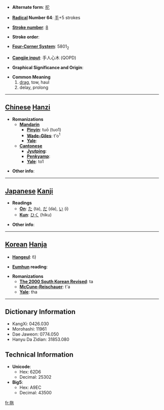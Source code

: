 * '''Alternate form''': [[拕]]

* '''[[Wiktionary:Chinese radical index| Radical]] Number 64''': [[Wiktionary:Chinese radical index 手|手]]+5 strokes

* '''[[Wiktionary:Chinese total strokes index|Stroke number]]''': [[Wiktionary:Chinese total strokes index 8|8]]

* '''Stroke order''': 

* '''[[Wiktionary:Chinese four corner index|Four-Corner System]]''': 5801<sub>2</sub>

* '''[[Wiktionary:Chinese Cangjie index|Cangjie input]]''': 手人心木 (QOPD)

* '''Graphical Significance and Origin''': 

* '''Common Meaning'''
*#[[drag]], tow, haul
*# delay, prolong


----

==[[Chinese]] [[Hanzi]]==

* '''Romanizations'''
** '''[[Mandarin]]'''
*** '''[[Pinyin]]''': tuō (tuo1)
*** '''[[Wade-Giles]]''': t'o<sup>1</sup>
*** '''[[Yale]]''': 
** '''[[Cantonese]]'''
*** '''[[Jyutping]]''':
*** '''[[Penkyamp]]''': 
*** '''[[Yale]]''': to1

* '''Other info''': 

----

==[[Japanese]] [[Kanji]]==

* '''Readings'''
** '''[[On]]''': [[た]] (ta), [[だ]] (da), [[い]] (i)
** '''[[Kun]]''': [[ひく]] (hiku)

* '''Other info''':  

----

==[[Korean]] [[Hanja]]==

* '''[[Hangeul]]''': 타

* '''[[Eumhun]] reading''': 

* '''Romanizations'''
** '''[[The 2000 South Korean Revised Romanization|The 2000 South Korean Revised]]''': ta
** '''[[McCune-Reischauer]]''': t'a
** '''[[Yale]]''': tha

----

==Dictionary Information==

* KangXi: 0426.030
* Morohashi: 11961
* Dae Jaweon: 0774.050
* Hanyu Da Zidian: 31853.080

==Technical Information==

* '''Unicode''':
** Hex: 62D6
** Decimal: 25302
* '''Big5''':
** Hex: A9EC
** Decimal: 43500

[[fr:拖]]